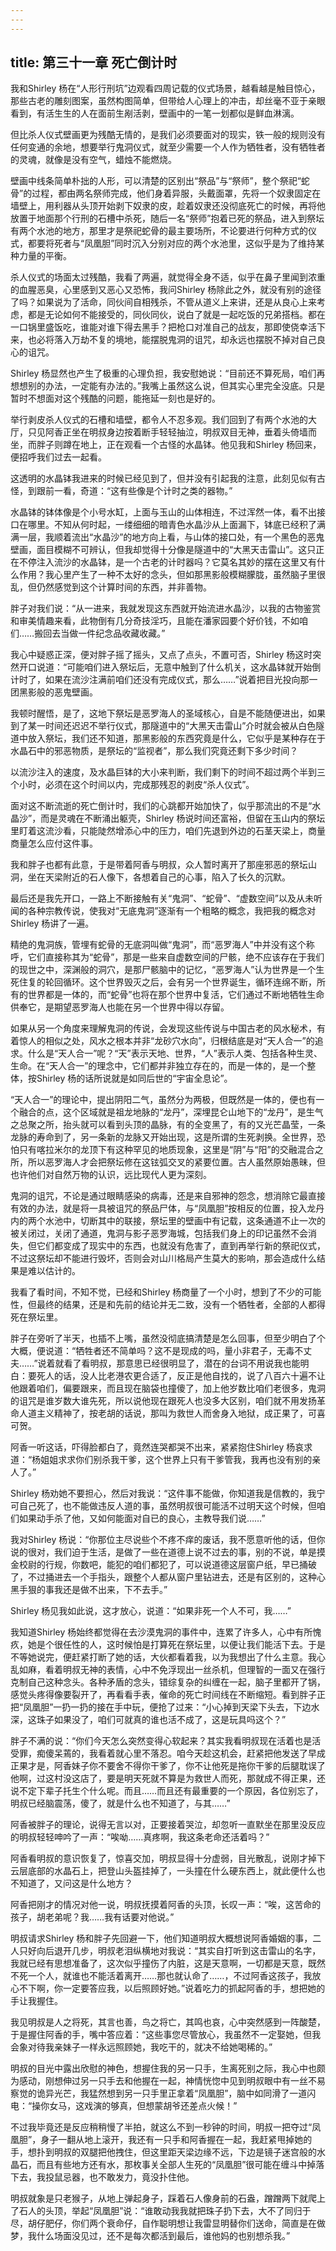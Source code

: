 ```yaml
---
---
---
```

title: 第三十一章 死亡倒计时
---




我和Shirley 杨在“人形行刑坑”边观看四周记载的仪式场景，越看越是触目惊心，那些古老的雕刻图案，虽然构图简单，但带给人心理上的冲击，却丝毫不亚于亲眼看到，有活生生的人在面前生剐活剥，壁画中的一笔一划都似是鲜血淋漓。

但比杀人仪式壁画更为残酷无情的，是我们必须要面对的现实，铁一般的规则没有任何变通的余地，想要举行鬼洞仪式，就至少需要一个人作为牺牲者，没有牺牲者的灵魂，就像是没有空气，蜡烛不能燃烧。

壁画中线条简单朴拙的人形，可以清楚的区别出“祭品”与“祭师”，整个祭祀“蛇骨”的过程，都由两名祭师完成，他们身着异服，头戴面罩，先将一个奴隶固定在墙壁上，用利器从头顶开始剥下奴隶的皮，趁着奴隶还没彻底死亡的时候，再将他放置于地面那个行刑的石槽中杀死，随后一名“祭师”抱着已死的祭品，进入到祭坛有两个水池的地方，那里才是祭祀蛇骨的最主要场所，不论要进行何种方式的仪式，都要将死者与“凤凰胆”同时沉入分别对应的两个水池里，这似乎是为了维持某种力量的平衡。

杀人仪式的场面太过残酷，我看了两遍，就觉得全身不适，似乎在鼻子里闻到浓重的血腥恶臭，心里感到又恶心又恐怖，我问Shirley 杨除此之外，就没有别的途径了吗？如果说为了活命，同伙间自相残杀，不管从道义上来讲，还是从良心上来考虑，都是无论如何不能接受的，同伙同伙，说白了就是一起吃饭的兄弟搭档。都在一口锅里盛饭吃，谁能对谁下得去黑手？把枪口对准自己的战友，那即使侥幸活下来，也必将落入万劫不复的境地，能摆脱鬼洞的诅咒，却永远也摆脱不掉对自己良心的诅咒。

Shirley 杨显然也产生了极重的心理负担，我安慰她说：“目前还不算死局，咱们再想想别的办法，一定能有办法的。”我嘴上虽然这么说，但其实心里完全没底。只是暂时不想面对这个残酷的问题，能拖延一刻也是好的。

举行剥皮杀人仪式的石槽和墙壁，都令人不忍多观。我们回到了有两个水池的大厅，只见阿香正坐在明叔身边按着断手轻轻抽泣，明叔双目无神，垂着头倚墙而坐，而胖子则蹲在地上，正在观看一个古怪的水晶钵。他见我和Shirley 杨回来，便招呼我们过去一起看。

这透明的水晶钵我进来的时候已经见到了，但并没有引起我的注意，此刻见似有古怪，到跟前一看，奇道：“这有些像是个计时之类的器物。”

水晶钵的钵体像是个小号水缸，上面与玉山的山体相连，不过浑然一体，看不出接口在哪里。不知从何时起，一缕细细的暗青色水晶沙从上面漏下，钵底已经积了满满一层，我顺着流出“水晶沙”的地方向上看，与山体的接口处，有一个黑色的恶鬼壁画，面目模糊不可辨认，但我却觉得十分像是隧道中的“大黑天击雷山”。这只正在不停注入流沙的水晶钵，是一个古老的计时器吗？它莫名其妙的摆在这里又有什么作用？我心里产生了一种不太好的念头，但如那黑影般模糊朦胧，虽然脑子里很乱，但仍然感觉到这个计算时间的东西，并非善物。

胖子对我们说：“从一进来，我就发现这东西就开始流进水晶沙，以我的古物鉴赏和审美情趣来看，此物倒有几分奇技淫巧，且能在潘家园要个好价钱，不如咱们……搬回去当做一件纪念品收藏收藏。”

我心中疑惑正深，便对胖子摇了摇头，又点了点头，不置可否，Shirley 杨这时突然开口说道：“可能咱们进入祭坛后，无意中触到了什么机关，这水晶钵就开始倒计时了，如果在流沙注满前咱们还没有完成仪式，那么……”说着把目光投向那一团黑影般的恶鬼壁画。

我顿时醒悟，是了，这地下祭坛是恶罗海人的圣域核心，自是不能随便进出，如果到了某一时间还迟迟不举行仪式，那隧道中的“大黑天击雷山”介时就会被从白色隧道中放入祭坛，我们还不知道，那黑影般的东西究竟是什么，它似乎是某种存在于水晶石中的邪恶物质，是祭坛的“监视者”，那么我们究竟还剩下多少时间？

以流沙注入的速度，及水晶巨钵的大小来判断，我们剩下的时间不超过两个半到三个小时，必须在这个时间以内，完成那残忍的剥皮“杀人仪式”。

面对这不断流逝的死亡倒计时，我们的心跳都开始加快了，似乎那流出的不是“水晶沙”，而是灵魂在不断涌出躯壳，Shirley 杨说时间还富裕，但留在玉山内的祭坛里盯着这流沙看，只能陡然增添心中的压力，咱们先退到外边的石茎天梁上，商量商量怎么应付这件事。

我和胖子也都有此意，于是带着阿香与明叔，众人暂时离开了那座邪恶的祭坛山洞，坐在天梁附近的石人像下，各想着自己的心事，陷入了长久的沉默。

最后还是我先开口，一路上不断接触有关“鬼洞”、“蛇骨”、“虚数空间”以及从未听闻的各种宗教传说，使我对“无底鬼洞”逐渐有一个粗略的概念，我把我的概念对Shirley 杨讲了一遍。

精绝的鬼洞族，管埋有蛇骨的无底洞叫做“鬼洞”，而“恶罗海人”中并没有这个称呼，它们直接称其为“蛇骨”，那是一些来自虚数空间的尸骸，绝不应该存在于我们的现世之中，深渊般的洞穴，是那尸骸脑中的记忆，“恶罗海人”认为世界是一个生死住复的轮回循环。这个世界毁灭之后，会有另一个世界诞生，循环连绵不断，所有的世界都是一体的，而“蛇骨”也将在那个世界中复活，它们通过不断地牺牲生命供奉它，是期望恶罗海人也能在另一个世界中得以存留。

如果从另一个角度来理解鬼洞的传说，会发现这些传说与中国古老的风水秘术，有着惊人的相似之处，风水之根本并非“龙砂穴水向”，归根结底是对“天人合一”的追求。什么是“天人合一”呢？“天”表示天地、世界，“人”表示人类、包括各种生灵、生命。在“天人合一”的理念中，它们都并非独立存在的，而是一体的，是一个整体，按Shirley 杨的话所说就是如同后世的“宇宙全息论”。

“天人合一”的理论中，提出阴阳二气，虽然分为两极，但既然是一体的，便也有一个融合的点，这个区域就是祖龙地脉的“龙丹”，深埋昆仑山地下的“龙丹”，是生气之总聚之所，抬头就可以看到头顶的晶脉，有的全变黑了，有的又光芒晶莹，一条龙脉的寿命到了，另一条新的龙脉又开始出现，这是所谓的生死剥换。全世界，恐怕只有喀拉米尔的龙顶下有这种罕见的地质现象，这里是“阴”与“阳”的交融混合之所，所以恶罗海人才会把祭坛修在这铉弧交叉的紧要位置。古人虽然原始愚昧，但也许他们对自然万物的认识，远比现代人更为深刻。

鬼洞的诅咒，不论是通过眼睛感染的病毒，还是来自邪神的怨念，想消除它最直接有效的办法，就是将一具被诅咒的祭品尸体，与“凤凰胆”按相反的位置，投入龙丹内的两个水池中，切断其中的联接，祭坛里的壁画中有记载，这条通道不止一次的被关闭过，关闭了通道，鬼洞与影子恶罗海城，包括我们身上的印记虽然不会消失，但它们都变成了现实中的东西，也就没有危害了，直到再举行新的祭祀仪式，不过这祭坛却不能进行毁坏，否则会对山川格局产生莫大的影响，那会造成什么结果是难以估计的。

我看了看时间，不知不觉，已经和Shirley 杨商量了一个小时，想到了不少的可能性，但最终的结果，还是和先前的结论并无二致，没有一个牺牲者，全部的人都得死在祭坛里。

胖子在旁听了半天，也插不上嘴，虽然没彻底搞清楚是怎么回事，但至少明白了个大概，便说道：“牺牲者还不简单吗？这不是现成的吗，量小非君子，无毒不丈夫……”说着就看了看明叔，那意思已经很明显了，潜在的台词不用说我也能明白：要死人的话，没人比老港农更合适了，反正是他自找的，说了八百六十遍不让他跟着咱们，偏要跟来，而且现在脑袋也撞傻了，加上他岁数比咱们老很多，鬼洞的诅咒是谁岁数大谁先死，所以说他现在跟死人也没多大区别，咱们就不用发扬革命人道主义精神了，按老胡的话说，那叫为救世人而舍身入地狱，成正果了，可喜可贺。

阿香一听这话，吓得脸都白了，竟然连哭都哭不出来，紧紧抱住Shirley 杨哀求道：“杨姐姐求求你们别杀我干爹，这个世界上只有干爹管我，我再也没有别的亲人了。”

Shirley 杨劝她不要担心，然后对我说：“这件事不能做，你知道我是信教的，我宁可自己死了，也不能做违反人道的事，虽然明叔很可能活不过明天这个时候，但咱们如果动手杀了他，又如何能面对自已的良心，主教导我们说……”

我对Shirley 杨说：“你那位主尽说些个不疼不痒的废话，我不愿意听他的话，但你说的很对，我们迫于生活，是做了一些在道德上说不过去的事，别的不说，单是摸金校尉的行规，你数吧，能犯的咱们都犯了，可以说道德这层窗户纸，早已捅破了，不过捅进去一个手指头，跟整个人都从窗户里钻进去，还是有区别的，这种心黑手狠的事我还是做不出来，下不去手。”

Shirley 杨见我如此说，这才放心，说道：“如果非死一个人不可，我……”

我知道Shirley 杨始终都觉得在去沙漠鬼洞的事件中，连累了许多人，心中有所愧疚，她是个很任性的人，这时候怕是打算死在祭坛里，以便让我们能活下去。于是不等她说完，便赶紧打断了她的话，大伙都看着我，以为我想出了什么主意。我心乱如麻，看着明叔无神的表情，心中不免浮现出一丝杀机，但理智的一面又在强行克制自己这种念头。各种矛盾的念头，错综复杂的纠缠在一起，脑子里都开了锅，感觉头疼得像要裂开了，再看看手表，催命的死亡时间线在不断缩短。看到胖子正把“凤凰胆”一扔一扔的接在手中玩，便抢了过来：“小心掉到天梁下头去，下边水深，这珠子如果没了，咱们可就真的谁也活不成了，这是玩具吗这个？”

胖子不满的说：“你们今天怎么突然变得心软起来？其实我看明叔现在活着也是活受罪，痴傻呆蔫的，我看着就心里不落忍。咱今天趁这机会，赶紧把他发送了早成正果才是，阿香妹子你不要舍不得你干爹了，你不让他死是拖你干爹的后腿耽误了他啊，过这村没这店了，要是明天死就不算是为救世人而死，那就成不得正果，还说不定下辈子托生个什么呢。而且……而且还有最重要的一个原因，各位别忘了，明叔已经脑震荡，傻了，就是什么也不知道了，与其……”

阿香被胖子的理论，说得无言以对，正要接着哭泣，却忽听一直默坐在那里没反应的明叔轻轻呻吟了一声：“唉呦……真疼啊，我这条老命还活着吗？”

阿香看明叔的意识恢复了，惊喜交加，明叔显得十分虚弱，目光散乱，说刚才掉下云层底部的水晶石上，把登山头盔挂掉了，一头撞在什么硬东西上，就此便什么也不知道了，又问这是什么地方？

阿香把刚才的情况对他一说，明叔抚摸着阿香的头顶，长叹一声：“唉，这苦命的孩子，胡老弟呢？我……我有话要对他说。”

明叔请求Shirley 杨和胖子先回避一下，他们知道明叔大概想说阿香婚姻的事，二人只好向后退开几步，明叔老泪纵横地对我说：“其实自打听到这击雷山的名字，我就已经有思想准备了，这次似乎撞伤了内脏，这是天意啊，一切都是天意，既然不死一个人，就谁也不能活着离开……那也就认命了……，不过阿香这孩子，我放心不下啊，你一定要答应我，以后照顾好她。”说着吃力的抓起阿香的手，想把她的手让我握住。

我见明叔是人之将死，其言也善，鸟之将亡，其鸣也哀，心中突然感到一阵酸楚，于是握住阿香的手，嘴中答应着：“这些事您尽管放心，我虽然不一定娶她，但我会象对待我亲妹子一样永远照顾她，我吃干的，就决不给她喝稀的。”

明叔的目光中露出欣慰的神色，想握住我的另一只手，生离死别之际，我心中也颇为感动，刚想伸过另一只手去和他握在一起，神情恍惚中见到明叔眼中有一丝不易察觉的诡异光芒，我猛然想到另一只手里正拿着“凤凰胆”，脑中如同滑了一道闪电：“操你女马，这戏演的够真，但想蒙胡爷还差点火候！”

不过我毕竟还是反应稍稍慢了半拍，就这么不到一秒钟的时间，明叔一把夺过“凤凰胆”，身子一翻从地上滚开，我还有一只手和阿香握在一起，我赶紧甩掉她的手，想扑到明叔的双腿把他拽住，但这里距天梁边缘不远，下边是镜子迷宫般的水晶石，而且有些地方还有水，那枚事关全部人生死的“凤凰胆”很可能在缠斗中掉落下去，我投鼠忌器，也不敢发力，竟没扑住他。

明叔就象是只老猴子，从地上弹起身子，踩着石人像身前的石盎，蹭蹭两下就爬上了石人的头顶，举起“凤凰胆”说：“谁敢动我我就把珠子扔下去，大不了同归于尽，胡仔肥仔，你们两个衰命仔，自作聪明想让我雷显明替你们送命，简直是在做梦，我什么场面没见过，还不是每次都活到最后，谁他妈的也别想杀我。”